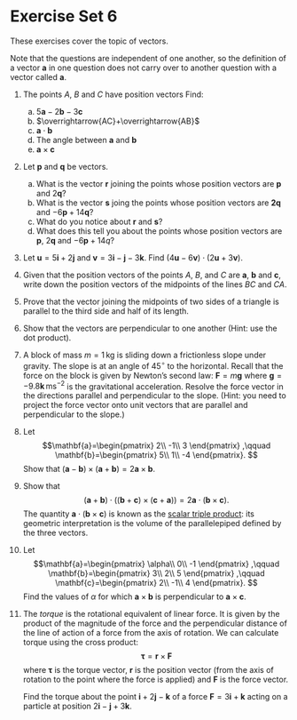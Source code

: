 # Exercise Set 6 {-}

These exercises cover the topic of vectors.

Note that the questions are independent of one another, so the definition of a vector $\mathbf{a}$ in one question does not carry over to another question with a vector called $\mathbf{a}$.

1. The points $A$, $B$ and $C$ have position vectors
    \begin{align*}
    \mathbf{a}&=5\mathbf{i}-6\mathbf{j}+4\mathbf{k}\\
    \mathbf{b}&=2\mathbf{i}+5\mathbf{j}-3\mathbf{k}\\
    \mathbf{c}&=-\mathbf{i}+4\mathbf{k}.
    \end{align*}
    Find:
    a. $5\mathbf{a}-2\mathbf{b}-3\mathbf{c}$
    a. $\overrightarrow{AC}+\overrightarrow{AB}$
    a. $\mathbf{a}\cdot\mathbf{b}$
    a. The angle between $\mathbf{a}$ and $\mathbf{b}$
    a. $\mathbf{a}\times\mathbf{c}$

1. Let $\mathbf{p}$ and $\mathbf{q}$ be vectors.
    a. What is the vector $\mathbf{r}$ joining the points whose position vectors are $\mathbf{p}$ and $2\mathbf{q}$?
    a. What is the vector $\mathbf{s}$ joing the points whose position vectors are $\mathbf{2q}$ and $-6\mathbf{p}+14\mathbf{q}$?
    a. What do you notice about $\mathbf{r}$ and $\mathbf{s}$?
    a. What does this tell you about the points whose position vectors are $\mathbf{p}$, $2\mathbf{q}$ and $-6\mathbf{p}+14{q}$?
    <!--- they are collinear, i.e. all lie in a straight line --->

1. Let $\mathbf{u}=5\mathbf{i}+2\mathbf{j}$ and $\mathbf{v}=3\mathbf{i}-\mathbf{j}-3\mathbf{k}$. Find $(4\mathbf{u}-6\mathbf{v})\cdot(2\mathbf{u}+3\mathbf{v})$.

1. Given that the position vectors of the points $A$, $B$, and $C$ are $\mathbf{a}$, $\mathbf{b}$ and $\mathbf{c}$, write down the position vectors of the midpoints of the lines $BC$ and $CA$.

1. Prove that the vector joining the midpoints of two sides of a triangle is parallel to the third side and half of its length.

1. Show that the vectors
    \begin{align*}
    \mathbf{a}&=8\mathbf{i}+2\mathbf{j}-3\mathbf{k}\\
    \mathbf{b}&=3\mathbf{i}-6\mathbf{j}+4\mathbf{k}
    \end{align*}
    are perpendicular to one another (Hint: use the dot product).

1. A block of mass $m=1\,\text{kg}$ is sliding down a frictionless slope under gravity. The slope is at an angle of $45^\circ$ to the horizontal. Recall that the force on the block is given by Newton's second law: $\mathbf{F}=m\mathbf{g}$ where $\mathbf{g}=-9.8\mathbf{k}\,\text{ms}^{-2}$ is the gravitational acceleration. Resolve the force vector in the directions parallel and perpendicular to the slope. (Hint: you need to project the force vector onto unit vectors that are parallel and perpendicular to the slope.)

1. Let
    $$\mathbf{a}=\begin{pmatrix}
    2\\
    -1\\
    3
    \end{pmatrix}
    ,\qquad
    \mathbf{b}=\begin{pmatrix}
    5\\
    1\\
    -4
    \end{pmatrix}.
    $$
    Show that $(\mathbf{a}-\mathbf{b})\times(\mathbf{a}+\mathbf{b})=2\mathbf{a}\times\mathbf{b}$.

1. Show that
    $$(\mathbf{a}+\mathbf{b})\cdot((\mathbf{b}+\mathbf{c})\times (\mathbf{c}+\mathbf{a}))=2\mathbf{a}\cdot(\mathbf{b}\times\mathbf{c}).$$
    The quantity $\mathbf{a}\cdot(\mathbf{b}\times\mathbf{c})$ is known as the [scalar triple product](https://en.wikipedia.org/wiki/Triple_product#Scalar_triple_product): its geometric interpretation is the volume of the parallelepiped defined by the three vectors.

1. Let
    $$\mathbf{a}=\begin{pmatrix}
    \alpha\\
    0\\
    -1
    \end{pmatrix}
    ,\qquad
    \mathbf{b}=\begin{pmatrix}
    3\\
    2\\
    5
    \end{pmatrix}
    ,\qquad
    \mathbf{c}=\begin{pmatrix}
    2\\
    -1\\
    4
    \end{pmatrix}.
    $$
    Find the values of $\alpha$ for which $\mathbf{a}\times\mathbf{b}$ is perpendicular to $\mathbf{a}\times\mathbf{c}$.

1. The *torque* is the rotational equivalent of linear force. It is given by the product of the magnitude of the force and the perpendicular distance of the line of action of a force from the axis of rotation. We can calculate torque using the cross product:
$$\boldsymbol\tau = \mathbf{r}\times \mathbf{F}$$
where $\boldsymbol\tau$ is the torque vector, $\mathbf{r}$ is the position vector (from the axis of rotation to the point where the force is applied) and $\mathbf{F}$ is the force vector.

    Find the torque about the point $\mathbf{i}+2\mathbf{j}-\mathbf{k}$ of a force $\mathbf{F}=3\mathbf{i}+\mathbf{k}$ acting on a particle at position $2\mathbf{i}-\mathbf{j}+3\mathbf{k}$.
